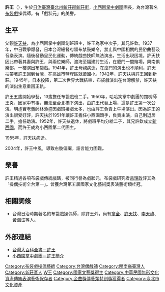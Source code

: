 {{hatnote|关于中国长跑运动员,参见{{tsl|en|Xu Wang (athlete)|许王 (运动员)}}。}}
{{Infobox Hokkien name
| title      = 許王
| hanji      = 許王
| poj        = Khó͘ Ông
| hanlo      = 
| tl         = Khóo Ông
| bp         = 
| hokkienipa = 
| lm  = 
| image      = 
| image_size = 
| caption    = 
}}
'''許王'''（{{bd|1936年||||}}），生於[[日治臺灣|日治臺灣]][[臺北州|臺北州]][[新莊郡|新莊郡]][[新莊街|新莊街]]，[[小西園掌中劇團|小西園掌中劇團]]團長，為台灣著名[[布袋戲|布袋戲]]操偶師，有「戲狀元」的美譽。

==生平==
父親[[許天扶|許天扶]]，為小西園掌中劇團創班班主，許王為家中次子，其兄許欽。1937年，中日戰爭爆發，日本台灣總督府頒布禁鼓樂令，禁止與中國相關的民俗曲藝及音樂表演。隨後發動皇民化運動，傳統戲曲技師無法演出，生活出現困境。許天扶因此帶著其妻與許王，與兩位樂師，渡海至福建討生活，在廈門一間賭場，興南俱樂部，一樓演出布袋戲。1941年，許王母親病逝，在廈門的演出也不順利，許天扶帶著許王回到台灣，在高雄市鹽埕區就讀國小。1942年，許天扶與許王回到新莊。1945年，日本投降，第二次世界大戰結束，布袋戲演出在台灣解禁，許天扶的演出生意重回正軌。

許王五歲開始學藝，13歲擔任布袋戲班二手。1950年，哈哈笑掌中劇團的闊嘴師王炎，因家中有事，無法至台北橋下演出，由許王代替上場，這是許王第一次公演。明虛實老藝師林添盛因戲班接戲太多，也由許王負責上午場演出。因為許王的演出很受好評，許天扶於1951年讓許王擔任小西園頭手，負責主演，自己則退居二手，擔任助演。1952年，許天扶退休，將戲班平均分給二子，其兄許欽成立[[新西園|新西園]]，而許王成為小西園第二代團主。

1955年，許天扶病逝。

2004年，許王中風，導致右肢偏癱，語言能力困難。

==榮譽==
許王精通各項布袋戲傳統戲碼，被同行譽為戲狀元，布袋戲研究者[[呂理政|呂理政]]評其為「操偶技術全台第一」。曾獲台灣第五屆國家文化藝術獎表演藝術類桂冠。
==相關詞條==
*台灣日治時期著名的布袋戲操偶師，除許王外，尚有[[童全|童全]]、[[許天扶|許天扶]]、[[李天祿|李天祿]]、[[黃海岱|黃海岱]]等人。

==外部連結==
*[http://nrch.culture.tw/twpedia.aspx?id=5136 台灣大百科全書－許王] {{Wayback|url=http://nrch.culture.tw/twpedia.aspx?id=5136 |date=20160307052008 }}
*[https://web.archive.org/web/20141109053842/http://www.hhypt.com.tw/ugC_AboutUS01-02.asp?hidMENUTYPE=A 小西園掌中劇團－許王簡介]
{{DEFAULTSORT:Hsu,Wang}}
{{金曲獎特別貢獻獎}}
[[Category:布袋戲操偶藝師|Category:布袋戲操偶藝師]]
[[Category:台灣偶戲師|Category:台灣偶戲師]]
[[Category:閩南裔臺灣人|Category:閩南裔臺灣人]]
[[Category:新莊區人|Category:新莊區人]]
[[Category:許姓|W王]]
[[Category:國家文藝獎得主|Category:國家文藝獎得主]]
[[Category:中華民國無形文化資產傳統表演藝術保存者|Category:中華民國無形文化資產傳統表演藝術保存者]]
[[Category:金曲獎傳藝類特別獎獲得者|Category:金曲獎傳藝類特別獎獲得者]]
[[Category:臺北市文化資產|Category:臺北市文化資產]]